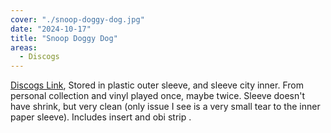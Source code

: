 ```yaml
---
cover: "./snoop-doggy-dog.jpg"
date: "2024-10-17"
title: "Snoop Doggy Dog"
areas:
  - Discogs
---
```


[Discogs Link](https://www.discogs.com/sell/item/3165572029), Stored in plastic outer sleeve, and sleeve city inner. From personal collection and vinyl played once, maybe twice. Sleeve doesn't have shrink, but very clean (only issue I see is a very small tear to the inner paper sleeve). Includes insert and obi strip .